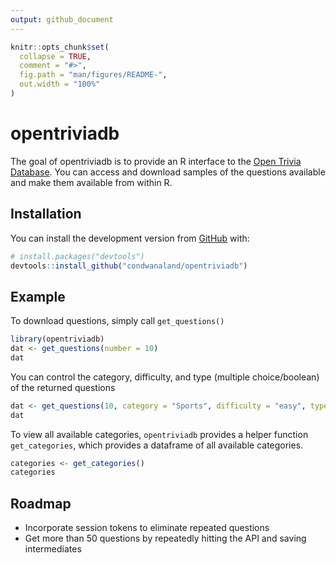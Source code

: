 ```yaml
---
output: github_document
---
```


<!-- README.md is generated from README.Rmd. Please edit that file -->

```r
knitr::opts_chunk$set(
  collapse = TRUE,
  comment = "#>",
  fig.path = "man/figures/README-",
  out.width = "100%"
)
```

# opentriviadb

<!-- badges: start -->
<!-- badges: end -->

The goal of opentriviadb is to provide an R interface to the [Open Trivia Database](https://opentdb.com/). You can access and download samples of the questions available and make them available from within R.

## Installation

You can install the development version from [GitHub](https://github.com/) with:

``` r
# install.packages("devtools")
devtools::install_github("condwanaland/opentriviadb")
```
## Example

To download questions, simply call `get_questions()`

```r
library(opentriviadb)
dat <- get_questions(number = 10)
dat
```

You can control the category, difficulty, and type (multiple choice/boolean) of the returned questions

```r
dat <- get_questions(10, category = "Sports", difficulty = "easy", type = "multiple")
dat
```

To view all available categories, `opentriviadb` provides a helper function `get_categories`, which provides a dataframe of all available categories.

```r
categories <- get_categories()
categories
```


## Roadmap
* Incorporate session tokens to eliminate repeated questions
* Get more than 50 questions by repeatedly hitting the API and saving intermediates
